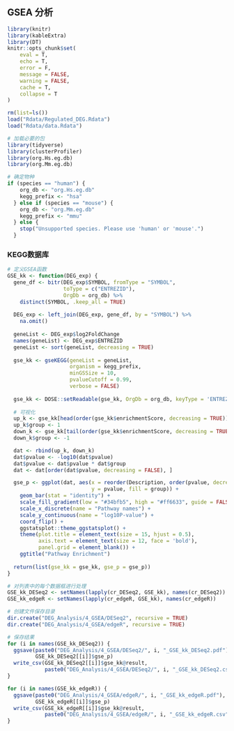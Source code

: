 ## GSEA 分析
```r
library(knitr)
library(kableExtra)
library(DT)
knitr::opts_chunk$set(
	eval = T,
	echo = T,
	error = F,
	message = FALSE,
	warning = FALSE,
	cache = T,
	collapse = T
)
```

```r
rm(list=ls())
load("Rdata/Regulated_DEG.Rdata")
load("Rdata/data.Rdata")
```

```r
# 加载必要的包
library(tidyverse)
library(clusterProfiler)
library(org.Hs.eg.db)
library(org.Mm.eg.db)

# 确定物种
if (species == "human") {
    org_db <- "org.Hs.eg.db"
    kegg_prefix <- "hsa"
  } else if (species == "mouse") {
    org_db <- "org.Mm.eg.db"
    kegg_prefix <- "mmu"
  } else {
    stop("Unsupported species. Please use 'human' or 'mouse'.")
  }
```

### KEGG数据库
```r

# 定义GSEA函数
GSE_kk <- function(DEG_exp) {
  gene_df <- bitr(DEG_exp$SYMBOL, fromType = "SYMBOL",
                  toType = c("ENTREZID"),
                  OrgDb = org_db) %>%
    distinct(SYMBOL, .keep_all = TRUE)
    
  DEG_exp <- left_join(DEG_exp, gene_df, by = "SYMBOL") %>%
    na.omit()
  
  geneList <- DEG_exp$log2FoldChange
  names(geneList) <- DEG_exp$ENTREZID
  geneList <- sort(geneList, decreasing = TRUE)
  
  gse_kk <- gseKEGG(geneList = geneList,
                    organism = kegg_prefix,
                    minGSSize = 10,
                    pvalueCutoff = 0.99,
                    verbose = FALSE)
  
  gse_kk <- DOSE::setReadable(gse_kk, OrgDb = org_db, keyType = 'ENTREZID')
  
  # 可视化
  up_k <- gse_kk[head(order(gse_kk$enrichmentScore, decreasing = TRUE)), ]
  up_k$group <- 1
  down_k <- gse_kk[tail(order(gse_kk$enrichmentScore, decreasing = TRUE)), ]
  down_k$group <- -1

  dat <- rbind(up_k, down_k)
  dat$pvalue <- -log10(dat$pvalue)
  dat$pvalue <- dat$pvalue * dat$group 
  dat <- dat[order(dat$pvalue, decreasing = FALSE), ]

  gse_p <- ggplot(dat, aes(x = reorder(Description, order(pvalue, decreasing = FALSE)),
                           y = pvalue, fill = group)) + 
    geom_bar(stat = "identity") + 
    scale_fill_gradient(low = "#34bfb5", high = "#ff6633", guide = FALSE) + 
    scale_x_discrete(name = "Pathway names") +
    scale_y_continuous(name = "log10P-value") +
    coord_flip() + 
    ggstatsplot::theme_ggstatsplot() +
    theme(plot.title = element_text(size = 15, hjust = 0.5),  
          axis.text = element_text(size = 12, face = 'bold'),
          panel.grid = element_blank()) +
    ggtitle("Pathway Enrichment")
  
  return(list(gse_kk = gse_kk, gse_p = gse_p))
}

# 对列表中的每个数据框进行处理
GSE_kk_DESeq2 <- setNames(lapply(cr_DESeq2, GSE_kk), names(cr_DESeq2))
GSE_kk_edgeR <- setNames(lapply(cr_edgeR, GSE_kk), names(cr_edgeR))

# 创建文件保存目录
dir.create("DEG_Analysis/4_GSEA/DESeq2", recursive = TRUE)
dir.create("DEG_Analysis/4_GSEA/edgeR", recursive = TRUE)

# 保存结果
for (i in names(GSE_kk_DESeq2)) {
  ggsave(paste0("DEG_Analysis/4_GSEA/DESeq2/", i, "_GSE_kk_DESeq2.pdf"), 
         GSE_kk_DESeq2[[i]]$gse_p)
  write_csv(GSE_kk_DESeq2[[i]]$gse_kk@result, 
            paste0("DEG_Analysis/4_GSEA/DESeq2/", i, "_GSE_kk_DESeq2.csv"))
}

for (i in names(GSE_kk_edgeR)) {
  ggsave(paste0("DEG_Analysis/4_GSEA/edgeR/", i, "_GSE_kk_edgeR.pdf"), 
         GSE_kk_edgeR[[i]]$gse_p)
  write_csv(GSE_kk_edgeR[[i]]$gse_kk@result, 
            paste0("DEG_Analysis/4_GSEA/edgeR/", i, "_GSE_kk_edgeR.csv"))
}

```
